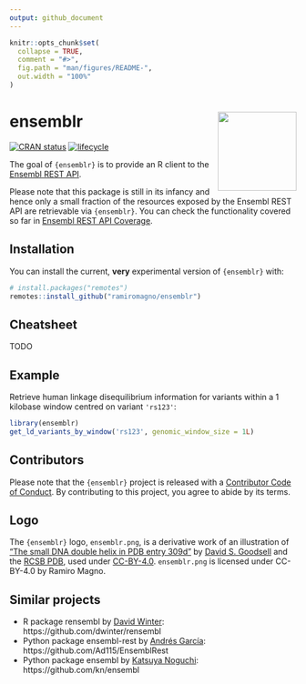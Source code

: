 ```yaml
---
output: github_document
---
```


<!-- README.md is generated from README.Rmd. Please edit that file -->

```r
knitr::opts_chunk$set(
  collapse = TRUE,
  comment = "#>",
  fig.path = "man/figures/README-",
  out.width = "100%"
)
```
# ensemblr <img src='man/figures/logo.png' align="right" height="138.5" />

[![CRAN status](https://www.r-pkg.org/badges/version/ensemblr)](https://CRAN.R-project.org/package=ensemblr)
[![lifecycle](https://img.shields.io/badge/lifecycle-experimental-orange.svg)](https://www.tidyverse.org/lifecycle/#experimental)

The goal of `{ensemblr}` is to provide an R client to the [Ensembl REST API](https://rest.ensembl.org/).

Please note that this package is still in its infancy and hence only a small fraction of the resources exposed by the Ensembl REST API are retrievable via `{ensemblr}`. You can check the functionality covered so far in [Ensembl REST API Coverage](https://maialab.org/ensemblr/articles/api_coverage.html).

## Installation

You can install the current, **very** experimental version of `{ensemblr}` with:

``` r
# install.packages("remotes")
remotes::install_github("ramiromagno/ensemblr")
```

## Cheatsheet

TODO

## Example

Retrieve human linkage disequilibrium information for variants within a 1 kilobase window centred on variant `'rs123'`:

```r
library(ensemblr)
get_ld_variants_by_window('rs123', genomic_window_size = 1L)
```

## Contributors

Please note that the `{ensemblr}` project is released with a [Contributor Code of Conduct](.github/CODE_OF_CONDUCT.md). By contributing to this project, you agree to abide by its terms.

## Logo

The `{ensemblr}` logo, `ensemblr.png`, is a derivative work of an illustration of ["The small DNA double helix in PDB entry 309d"](https://cdn.rcsb.org/pdb101/motm/tiff/119-DesignedDNACrystal_309d.tif) by [David S. Goodsell](https://ccsb.scripps.edu/goodsell/) and the [RCSB PDB](https://www.rcsb.org/), used under [CC-BY-4.0](https://creativecommons.org/licenses/by/4.0/). `ensemblr.png` is licensed under CC-BY-4.0 by Ramiro Magno.

## Similar projects

- R package rensembl by [David Winter](http://david-winter.info/): https://github.com/dwinter/rensembl
- Python package ensembl-rest by [Andrés García](https://agargar.wordpress.com/): https://github.com/Ad115/EnsemblRest
- Python package ensembl by [Katsuya Noguchi](https://twitter.com/kn): https://github.com/kn/ensembl
